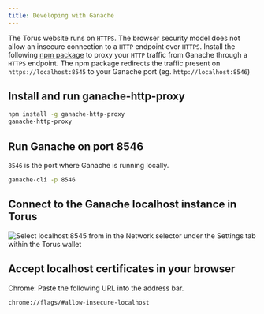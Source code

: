 ```yaml
---
title: Developing with Ganache
---
```


The Torus website runs on `HTTPS`. The browser security model does not allow an
insecure connection to a `HTTP` endpoint over `HTTPS`. Install the following
[npm package](https://www.npmjs.com/package/ganache-http-proxy) to proxy your
`HTTP` traffic from Ganache through a `HTTPS` endpoint. The npm package
redirects the traffic present on `https://localhost:8545` to your Ganache port
\(eg. `http://localhost:8546`\)

## Install and run ganache-http-proxy

```bash
npm install -g ganache-http-proxy
ganache-http-proxy
```

## Run Ganache on port 8546

`8546` is the port where Ganache is running locally.

```bash
ganache-cli -p 8546
```

## Connect to the Ganache localhost instance in Torus

![Select localhost:8545 from in the Network selector under the Settings tab within the Torus wallet](../../../static/assets/torus-ganache-localhost.png)

## Accept localhost certificates in your browser

Chrome: Paste the following URL into the address bar.

```text
chrome://flags/#allow-insecure-localhost
```
